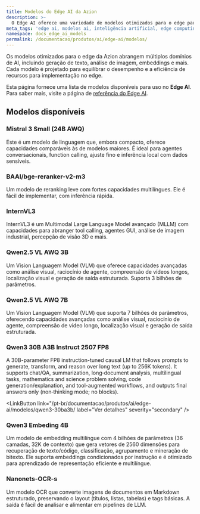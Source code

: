 ```yaml
---
title: Modelos do Edge AI da Azion
description: >-
  O Edge AI oferece uma variedade de modelos otimizados para o edge para vários domínios de AI, garantindo implementação e desempenho eficientes.
meta_tags: 'edge ai, modelos ai, inteligência artificial, edge computing'
namespace: docs_edge_ai_models
permalink: /documentacao/produtos/ai/edge-ai/modelos/
---
```



Os modelos otimizados para o edge da Azion abrangem múltiplos domínios de AI, incluindo geração de texto, análise de imagem, embeddings e mais. Cada modelo é projetado para equilibrar o desempenho e a eficiência de recursos para implementação no edge.

Esta página fornece uma lista de modelos disponíveis para uso no **Edge AI**. Para saber mais, visite a página de [referência do Edge AI](/pt-br/documentacao/produtos/ai/edge-ai/).

## Modelos disponíveis

### Mistral 3 Small (24B AWQ)

Este é um modelo de linguagem que, embora compacto, oferece capacidades comparáveis às de modelos maiores. É ideal para agentes conversacionais, function calling, ajuste fino e inferência local com dados sensíveis.

<LinkButton link="/pt-br/documentacao/produtos/ai/edge-ai/modelos/mistral-3-small/" label="Ver detalhes" severity="secondary" />

### BAAI/bge-reranker-v2-m3

Um modelo de reranking leve com fortes capacidades multilíngues. Ele é fácil de implementar, com inferência rápida.

<LinkButton link="/pt-br/documentacao/produtos/ai/edge-ai/modelos/baai-bge-reranker-v2-m3/" label="Ver detalhes" severity="secondary" />

### InternVL3

InternVL3 é um Multimodal Large Language Model avançado (MLLM) com capacidades para abranger tool calling, agentes GUI, análise de imagem industrial, percepção de visão 3D e mais.

<LinkButton link="/pt-br/documentacao/produtos/ai/edge-ai/modelos/internvl3/" label="Ver detalhes" severity="secondary" />

### Qwen2.5 VL AWQ 3B

Um Vision Languagem Model (VLM) que oferece capacidades avançadas como análise visual, raciocínio de agente, compreensão de vídeos longos, localização visual e geração de saída estruturada. Suporta 3 bilhões de parâmetros.

<LinkButton link="/pt-br/documentacao/produtos/ai/edge-ai/modelos/qwen-2-5-vl-3b/" label="Ver detalhes" severity="secondary" />

### Qwen2.5 VL AWQ 7B

Um Vision Languagem Model (VLM) que suporta 7 bilhões de parâmetros, oferecendo capacidades avançadas como análise visual, raciocínio de agente, compreensão de vídeo longo, localização visual e geração de saída estruturada.

<LinkButton link="/pt-br/documentacao/produtos/ai/edge-ai/modelos/qwen-2-5-vl-7b/" label="Ver detalhes" severity="secondary" />

### Qwen3 30B A3B Instruct 2507 FP8

A 30B-parameter FP8 instruction-tuned causal LM that follows prompts to generate, transform, and reason over long text (up to 256K tokens). It supports chat/QA, summarization, long‑document analysis, multilingual tasks, mathematics and science problem solving, code generation/explanation, and tool-augmented workflows, and outputs final answers only (non‑thinking mode; no
blocks).

<LinkButton link="/pt-br/documentacao/produtos/ai/edge-ai/modelos/qwen3-30ba3b/ label="Ver detalhes" severity="secondary" />

### Qwen3 Embeding 4B

Um modelo de embedding multilíngue com 4 bilhões de parâmetros (36 camadas, 32K de contexto) que gera vetores de 2560 dimensões para recuperação de texto/código, classificação, agrupamento e mineração de bitexto. Ele suporta embeddings condicionados por instrução e é otimizado para aprendizado de representação eficiente e multilíngue.

<LinkButton link="/pt-br/documentacao/produtos/ai/edge-ai/modelos/qwen3-embeding-4b/ " label="Ver detalhes" severity="secondary" />

### Nanonets-OCR-s

Um modelo OCR que converte imagens de documentos em Markdown estruturado, preservando o layout (títulos, listas, tabelas) e tags básicas. A saída é fácil de analisar e alimentar em pipelines de LLM.

<LinkButton link="/pt-br/documentacao/produtos/ai/edge-ai/modelos/nanonets-ocr-s/" label="Ver detalhes" severity="secondary" />
